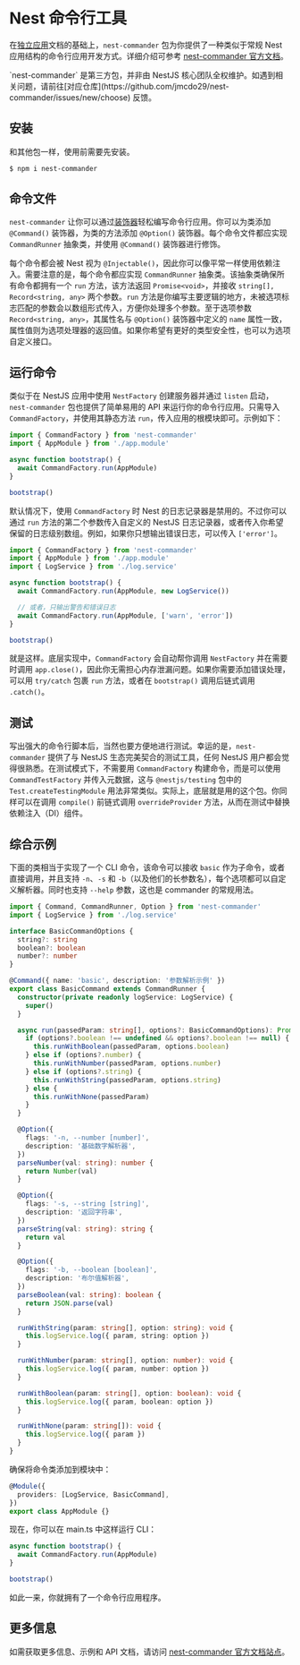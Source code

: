 # Nest 命令行工具

在[独立应用](/standalone-applications)文档的基础上，`nest-commander` 包为你提供了一种类似于常规 Nest 应用结构的命令行应用开发方式。详细介绍可参考 [nest-commander 官方文档](https://jmcdo29.github.io/nest-commander)。

<CalloutInfo>
  `nest-commander` 是第三方包，并非由 NestJS
  核心团队全权维护。如遇到相关问题，请前往[对应仓库](https://github.com/jmcdo29/nest-commander/issues/new/choose)
  反馈。
</CalloutInfo>

## 安装

和其他包一样，使用前需要先安装。

```bash
$ npm i nest-commander
```

## 命令文件

`nest-commander` 让你可以通过[装饰器](https://www.typescriptlang.org/docs/handbook/decorators.html)轻松编写命令行应用。你可以为类添加 `@Command()` 装饰器，为类的方法添加 `@Option()` 装饰器。每个命令文件都应实现 `CommandRunner` 抽象类，并使用 `@Command()` 装饰器进行修饰。

每个命令都会被 Nest 视为 `@Injectable()`，因此你可以像平常一样使用依赖注入。需要注意的是，每个命令都应实现 `CommandRunner` 抽象类。该抽象类确保所有命令都拥有一个 `run` 方法，该方法返回 `Promise<void>`，并接收 `string[], Record<string, any>` 两个参数。`run` 方法是你编写主要逻辑的地方，未被选项标志匹配的参数会以数组形式传入，方便你处理多个参数。至于选项参数 `Record<string, any>`，其属性名与 `@Option()` 装饰器中定义的 `name` 属性一致，属性值则为选项处理器的返回值。如果你希望有更好的类型安全性，也可以为选项自定义接口。

## 运行命令

类似于在 NestJS 应用中使用 `NestFactory` 创建服务器并通过 `listen` 启动，`nest-commander` 包也提供了简单易用的 API 来运行你的命令行应用。只需导入 `CommandFactory`，并使用其静态方法 `run`，传入应用的根模块即可。示例如下：

```ts
import { CommandFactory } from 'nest-commander'
import { AppModule } from './app.module'

async function bootstrap() {
  await CommandFactory.run(AppModule)
}

bootstrap()
```

默认情况下，使用 `CommandFactory` 时 Nest 的日志记录器是禁用的。不过你可以通过 `run` 方法的第二个参数传入自定义的 NestJS 日志记录器，或者传入你希望保留的日志级别数组。例如，如果你只想输出错误日志，可以传入 `['error']`。

```ts
import { CommandFactory } from 'nest-commander'
import { AppModule } from './app.module'
import { LogService } from './log.service'

async function bootstrap() {
  await CommandFactory.run(AppModule, new LogService())

  // 或者，只输出警告和错误日志
  await CommandFactory.run(AppModule, ['warn', 'error'])
}

bootstrap()
```

就是这样。底层实现中，`CommandFactory` 会自动帮你调用 `NestFactory` 并在需要时调用 `app.close()`，因此你无需担心内存泄漏问题。如果你需要添加错误处理，可以用 `try/catch` 包裹 `run` 方法，或者在 `bootstrap()` 调用后链式调用 `.catch()`。

## 测试

写出强大的命令行脚本后，当然也要方便地进行测试。幸运的是，`nest-commander` 提供了与 NestJS 生态完美契合的测试工具，任何 NestJS 用户都会觉得很熟悉。在测试模式下，不需要用 `CommandFactory` 构建命令，而是可以使用 `CommandTestFactory` 并传入元数据，这与 `@nestjs/testing` 包中的 `Test.createTestingModule` 用法非常类似。实际上，底层就是用的这个包。你同样可以在调用 `compile()` 前链式调用 `overrideProvider` 方法，从而在测试中替换依赖注入（DI）组件。

## 综合示例

下面的类相当于实现了一个 CLI 命令，该命令可以接收 `basic` 作为子命令，或者直接调用，并且支持 `-n`、`-s` 和 `-b`（以及他们的长参数名），每个选项都可以自定义解析器。同时也支持 `--help` 参数，这也是 commander 的常规用法。

```ts
import { Command, CommandRunner, Option } from 'nest-commander'
import { LogService } from './log.service'

interface BasicCommandOptions {
  string?: string
  boolean?: boolean
  number?: number
}

@Command({ name: 'basic', description: '参数解析示例' })
export class BasicCommand extends CommandRunner {
  constructor(private readonly logService: LogService) {
    super()
  }

  async run(passedParam: string[], options?: BasicCommandOptions): Promise<void> {
    if (options?.boolean !== undefined && options?.boolean !== null) {
      this.runWithBoolean(passedParam, options.boolean)
    } else if (options?.number) {
      this.runWithNumber(passedParam, options.number)
    } else if (options?.string) {
      this.runWithString(passedParam, options.string)
    } else {
      this.runWithNone(passedParam)
    }
  }

  @Option({
    flags: '-n, --number [number]',
    description: '基础数字解析器',
  })
  parseNumber(val: string): number {
    return Number(val)
  }

  @Option({
    flags: '-s, --string [string]',
    description: '返回字符串',
  })
  parseString(val: string): string {
    return val
  }

  @Option({
    flags: '-b, --boolean [boolean]',
    description: '布尔值解析器',
  })
  parseBoolean(val: string): boolean {
    return JSON.parse(val)
  }

  runWithString(param: string[], option: string): void {
    this.logService.log({ param, string: option })
  }

  runWithNumber(param: string[], option: number): void {
    this.logService.log({ param, number: option })
  }

  runWithBoolean(param: string[], option: boolean): void {
    this.logService.log({ param, boolean: option })
  }

  runWithNone(param: string[]): void {
    this.logService.log({ param })
  }
}
```

确保将命令类添加到模块中：

```ts
@Module({
  providers: [LogService, BasicCommand],
})
export class AppModule {}
```

现在，你可以在 main.ts 中这样运行 CLI：

```ts
async function bootstrap() {
  await CommandFactory.run(AppModule)
}

bootstrap()
```

如此一来，你就拥有了一个命令行应用程序。

## 更多信息

如需获取更多信息、示例和 API 文档，请访问 [nest-commander 官方文档站点](https://jmcdo29.github.io/nest-commander)。
